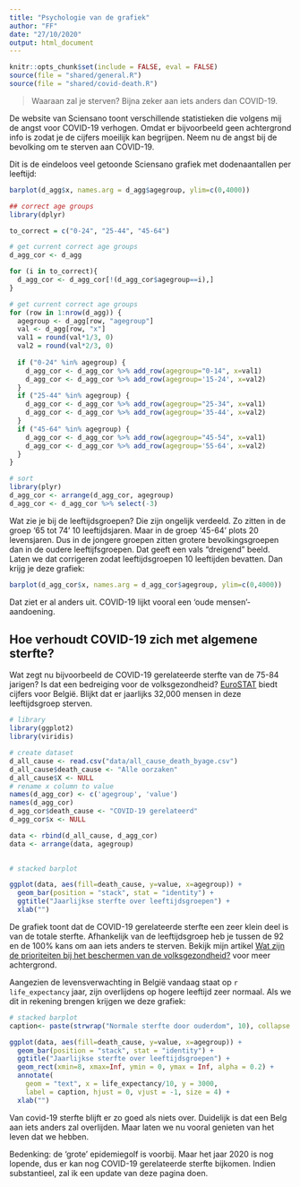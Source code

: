 ```yaml
---
title: "Psychologie van de grafiek"
author: "FF"
date: "27/10/2020"
output: html_document
---
```


```r
knitr::opts_chunk$set(include = FALSE, eval = FALSE)
source(file = "shared/general.R")
source(file = "shared/covid-death.R")
```


> Waaraan zal je sterven? Bijna zeker aan iets anders dan COVID-19.

De website van Sciensano toont verschillende statistieken die volgens mij de angst voor COVID-19 verhogen. Omdat er bijvoorbeeld geen achtergrond info is zodat je de cijfers moeilijk kan begrijpen. Neem nu de angst bij de bevolking om te sterven aan COVID-19. 

Dit is de eindeloos veel getoonde Sciensano grafiek met dodenaantallen per leeftijd:

```r
barplot(d_agg$x, names.arg = d_agg$agegroup, ylim=c(0,4000))
```

```r
## correct age groups
library(dplyr)

to_correct = c("0-24", "25-44", "45-64")

# get current correct age groups 
d_agg_cor <- d_agg

for (i in to_correct){
  d_agg_cor <- d_agg_cor[!(d_agg_cor$agegroup==i),]  
}

# get current correct age groups 
for (row in 1:nrow(d_agg)) {
  agegroup <- d_agg[row, "agegroup"]
  val <- d_agg[row, "x"]
  val1 = round(val*1/3, 0)
  val2 = round(val*2/3, 0)
  
  if ("0-24" %in% agegroup) {
    d_agg_cor <- d_agg_cor %>% add_row(agegroup="0-14", x=val1)
    d_agg_cor <- d_agg_cor %>% add_row(agegroup='15-24', x=val2)
  }
  if ("25-44" %in% agegroup) {
    d_agg_cor <- d_agg_cor %>% add_row(agegroup="25-34", x=val1)
    d_agg_cor <- d_agg_cor %>% add_row(agegroup='35-44', x=val2)
  }
  if ("45-64" %in% agegroup) {
    d_agg_cor <- d_agg_cor %>% add_row(agegroup="45-54", x=val1)
    d_agg_cor <- d_agg_cor %>% add_row(agegroup='55-64', x=val2)
  }
}

# sort
library(plyr)
d_agg_cor <- arrange(d_agg_cor, agegroup)
d_agg_cor <- d_agg_cor %>% select(-3)

```

Wat zie je bij de leeftijdsgroepen? Die zijn ongelijk verdeeld. Zo zitten in de groep '65 tot 74' 10 leeftijdsjaren. Maar in de groep '45-64' plots 20 levensjaren. Dus in de jongere groepen zitten grotere bevolkingsgroepen dan in de oudere leeftijfsgroepen. Dat geeft een vals "dreigend" beeld. Laten we dat corrigeren zodat leeftijdsgroepen 10 leeftijden bevatten. Dan krijg je deze grafiek:


```r
barplot(d_agg_cor$x, names.arg = d_agg_cor$agegroup, ylim=c(0,4000))
```

Dat ziet er al anders uit. COVID-19 lijkt vooral een 'oude mensen'-aandoening. 

## Hoe verhoudt COVID-19 zich met algemene sterfte?

Wat zegt nu bijvoorbeeld de COVID-19 gerelateerde sterfte van de 75-84 jarigen? Is dat een bedreiging voor de volksgezondheid? [EuroSTAT](https://appsso.eurostat.ec.europa.eu/nui/show.do?dataset=hlth_cd_aro&lang=en) biedt cijfers voor België. Blijkt dat er jaarlijks 32,000 mensen in deze leeftijdsgroep sterven.  


```r
# library
library(ggplot2)
library(viridis)

# create dataset
d_all_cause <- read.csv("data/all_cause_death_byage.csv")
d_all_cause$death_cause <- "Alle oorzaken"
d_all_cause$X <- NULL
# rename x column to value
names(d_agg_cor) <- c('agegroup', 'value')
names(d_agg_cor)
d_agg_cor$death_cause <- "COVID-19 gerelateerd"
d_agg_cor$x <- NULL

data <- rbind(d_all_cause, d_agg_cor)
data <- arrange(data, agegroup)
  
```

```r
# stacked barplot

ggplot(data, aes(fill=death_cause, y=value, x=agegroup)) +
  geom_bar(position = "stack", stat = "identity") +
  ggtitle("Jaarlijkse sterfte over leeftijdsgroepen") +
  xlab("")
```


De grafiek toont dat de COVID-19 gerelateerde sterfte een zeer klein deel is van de totale sterfte. Afhankelijk van de leeftijdsgroep heb je tussen de 92 en de 100% kans om aan iets anders te sterven. Bekijk mijn artikel [Wat zijn de prioriteiten bij het beschermen van de volksgezondheid?](post-5-prioriteiten-volksgezondheid.html) voor meer achtergrond. 

Aangezien de levensverwachting in België vandaag staat op ```r life_expectancy``` jaar, zijn overlijdens op hogere leeftijd zeer normaal. Als we dit in rekening brengen krijgen we deze grafiek:

```r
# stacked barplot
caption<- paste(strwrap("Normale sterfte door ouderdom", 10), collapse = "\n")

ggplot(data, aes(fill=death_cause, y=value, x=agegroup)) +
  geom_bar(position = "stack", stat = "identity") +
  ggtitle("Jaarlijkse sterfte over leeftijdsgroepen") +
  geom_rect(xmin=8, xmax=Inf, ymin = 0, ymax = Inf, alpha = 0.2) +
  annotate(
    geom = "text", x = life_expectancy/10, y = 3000, 
    label = caption, hjust = 0, vjust = -1, size = 4) + 
  xlab("")
```

Van covid-19 sterfte blijft er zo goed als niets over. Duidelijk is dat een Belg aan iets anders zal overlijden. Maar laten we nu vooral genieten van het leven dat we hebben.

Bedenking: de 'grote' epidemiegolf is voorbij. Maar het jaar 2020 is nog lopende, dus er kan nog COVID-19 gerelateerde sterfte bijkomen. Indien substantieel, zal ik een update van deze pagina doen.
